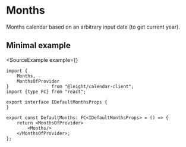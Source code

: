 
# Months

Months calendar based on an arbitrary input date (to get current year).

## Minimal example

<SourceExample
    example={<DefaultMonthsExample/>}
>
```tsx filename="DefaultMonths.tsx"
import {
    Months,
    MonthsOfProvider
}                from "@leight/calendar-client";
import {type FC} from "react";

export interface IDefaultMonthsProps {
}

export const DefaultMonths: FC<IDefaultMonthsProps> = () => {
    return <MonthsOfProvider>
        <Months/>
    </MonthsOfProvider>;
};
```
</SourceExample>
